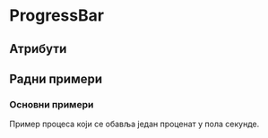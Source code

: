 

<!-- Examples -->

<Meta title="Components/ProgressBar" component={ProgressBar} decorators={[withKnobs]} />

# ProgressBar

<Preview>
    <Story name="Preview">
        <ProgressBar value={number('value', 70, 0)} aria-valuetext={text('aria-valuetext', '')} />
    </Story>
</Preview>

## Атрибути

<Props of={ProgressBar} />

## Радни примери

### Основни примери

Пример процеса који се обавља један проценат у пола секунде.

<Story name="Example (Basic)">
    <BasicExample />
</Story>